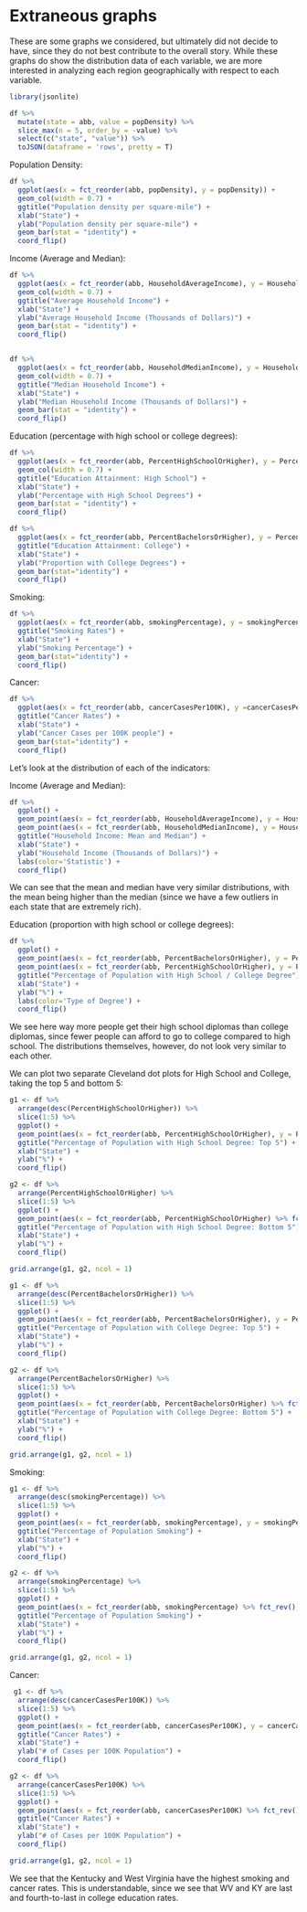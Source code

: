 # Extraneous graphs

These are some graphs we considered, but ultimately did not decide to have, since they do not best contribute to the overall story. While these graphs do show the distribution data of each variable, we are more interested in analyzing each region geographically with respect to each variable. 

```r
library(jsonlite)

df %>% 
  mutate(state = abb, value = popDensity) %>% 
  slice_max(n = 5, order_by = -value) %>% 
  select(c("state", "value")) %>%
  toJSON(dataframe = 'rows', pretty = T) 
```


Population Density:
```r
df %>%
  ggplot(aes(x = fct_reorder(abb, popDensity), y = popDensity)) +
  geom_col(width = 0.7) +
  ggtitle("Population density per square-mile") +
  xlab("State") +
  ylab("Population density per square-mile") +
  geom_bar(stat = "identity") +
  coord_flip()
```


Income (Average and Median):
```r
df %>%
  ggplot(aes(x = fct_reorder(abb, HouseholdAverageIncome), y = HouseholdAverageIncome / 1000)) +
  geom_col(width = 0.7) +
  ggtitle("Average Household Income") +
  xlab("State") +
  ylab("Average Household Income (Thousands of Dollars)") +
  geom_bar(stat = "identity") +
  coord_flip()


df %>%
  ggplot(aes(x = fct_reorder(abb, HouseholdMedianIncome), y = HouseholdMedianIncome / 1000)) +
  geom_col(width = 0.7) +
  ggtitle("Median Household Income") +
  xlab("State") +
  ylab("Median Household Income (Thousands of Dollars)") +
  geom_bar(stat = "identity") +
  coord_flip()
```


Education (percentage with high school or college degrees):
```r
df %>%
  ggplot(aes(x = fct_reorder(abb, PercentHighSchoolOrHigher), y = PercentHighSchoolOrHigher)) +
  geom_col(width = 0.7) +
  ggtitle("Education Attainment: High School") +
  xlab("State") +
  ylab("Percentage with High School Degrees") +
  geom_bar(stat = "identity") +
  coord_flip()

df %>%
  ggplot(aes(x = fct_reorder(abb, PercentBachelorsOrHigher), y = PercentBachelorsOrHigher)) +
  ggtitle("Education Attainment: College") +
  xlab("State") +
  ylab("Proportion with College Degrees") +
  geom_bar(stat="identity") +
  coord_flip()
```





Smoking:
```r
df %>%
  ggplot(aes(x = fct_reorder(abb, smokingPercentage), y = smokingPercentage)) +
  ggtitle("Smoking Rates") +
  xlab("State") +
  ylab("Smoking Percentage") +
  geom_bar(stat="identity") +
  coord_flip()
```


Cancer:
```r
df %>%
  ggplot(aes(x = fct_reorder(abb, cancerCasesPer100K), y =cancerCasesPer100K)) +
  ggtitle("Cancer Rates") +
  xlab("State") +
  ylab("Cancer Cases per 100K people") +
  geom_bar(stat="identity") +
  coord_flip()
```

Let's look at the distribution of each of the indicators:

Income (Average and Median):
```r
df %>%
  ggplot() +
  geom_point(aes(x = fct_reorder(abb, HouseholdAverageIncome), y = HouseholdAverageIncome / 1000, colour = "Mean")) + 
  geom_point(aes(x = fct_reorder(abb, HouseholdMedianIncome), y = HouseholdMedianIncome / 1000, colour = "Median")) + 
  ggtitle("Household Income: Mean and Median") +
  xlab("State") +
  ylab("Household Income (Thousands of Dollars)") +  
  labs(color='Statistic') + 
  coord_flip() 
```

We can see that the mean and median have very similar distributions, with the mean being higher than the median (since we have a few outliers in each state that are extremely rich).

Education (proportion with high school or college degrees):
```r
df %>%
  ggplot() +
  geom_point(aes(x = fct_reorder(abb, PercentBachelorsOrHigher), y = PercentBachelorsOrHigher, colour = "College")) + 
  geom_point(aes(x = fct_reorder(abb, PercentHighSchoolOrHigher), y = PercentHighSchoolOrHigher, colour = "High School")) + 
  ggtitle("Percentage of Population with High School / College Degree") +
  xlab("State") +
  ylab("%") + 
  labs(color='Type of Degree') +
  coord_flip() 
```

We see here way more people get their high school diplomas than college diplomas, since fewer people can afford to go to college compared to high school. The distributions themselves, however, do not look very similar to each other. 

We can plot two separate Cleveland dot plots for High School and College, taking the top 5 and bottom 5: 

```r
g1 <- df %>%
  arrange(desc(PercentHighSchoolOrHigher)) %>% 
  slice(1:5) %>%
  ggplot() +
  geom_point(aes(x = fct_reorder(abb, PercentHighSchoolOrHigher), y = PercentHighSchoolOrHigher)) + 
  ggtitle("Percentage of Population with High School Degree: Top 5") +
  xlab("State") +
  ylab("%") + 
  coord_flip() 

g2 <- df %>%
  arrange(PercentHighSchoolOrHigher) %>% 
  slice(1:5) %>%
  ggplot() +
  geom_point(aes(x = fct_reorder(abb, PercentHighSchoolOrHigher) %>% fct_rev(), y = PercentHighSchoolOrHigher)) + 
  ggtitle("Percentage of Population with High School Degree: Bottom 5") +
  xlab("State") +
  ylab("%") +
  coord_flip() 

grid.arrange(g1, g2, ncol = 1)
```


```r
g1 <- df %>%
  arrange(desc(PercentBachelorsOrHigher)) %>% 
  slice(1:5) %>%
  ggplot() +
  geom_point(aes(x = fct_reorder(abb, PercentBachelorsOrHigher), y = PercentBachelorsOrHigher)) + 
  ggtitle("Percentage of Population with College Degree: Top 5") +
  xlab("State") +
  ylab("%") + 
  coord_flip() 

g2 <- df %>%
  arrange(PercentBachelorsOrHigher) %>% 
  slice(1:5) %>%
  ggplot() +
  geom_point(aes(x = fct_reorder(abb, PercentBachelorsOrHigher) %>% fct_rev(), y = PercentBachelorsOrHigher)) + 
  ggtitle("Percentage of Population with College Degree: Bottom 5") +
  xlab("State") +
  ylab("%") +
  coord_flip() 

grid.arrange(g1, g2, ncol = 1)
```


Smoking:
```r
g1 <- df %>%
  arrange(desc(smokingPercentage)) %>% 
  slice(1:5) %>% 
  ggplot() +
  geom_point(aes(x = fct_reorder(abb, smokingPercentage), y = smokingPercentage)) + 
  ggtitle("Percentage of Population Smoking") +
  xlab("State") +
  ylab("%") +
  coord_flip() 

g2 <- df %>%
  arrange(smokingPercentage) %>% 
  slice(1:5) %>% 
  ggplot() +
  geom_point(aes(x = fct_reorder(abb, smokingPercentage) %>% fct_rev(), y = smokingPercentage)) + 
  ggtitle("Percentage of Population Smoking") +
  xlab("State") +
  ylab("%") +
  coord_flip() 

grid.arrange(g1, g2, ncol = 1)
```

Cancer:
```r
 g1 <- df %>%
  arrange(desc(cancerCasesPer100K)) %>% 
  slice(1:5) %>% 
  ggplot() +
  geom_point(aes(x = fct_reorder(abb, cancerCasesPer100K), y = cancerCasesPer100K)) + 
  ggtitle("Cancer Rates") + 
  xlab("State") +
  ylab("# of Cases per 100K Population") +
  coord_flip()

g2 <- df %>%
  arrange(cancerCasesPer100K) %>% 
  slice(1:5) %>% 
  ggplot() +
  geom_point(aes(x = fct_reorder(abb, cancerCasesPer100K) %>% fct_rev(), y = cancerCasesPer100K)) + 
  ggtitle("Cancer Rates") + 
  xlab("State") +
  ylab("# of Cases per 100K Population") +
  coord_flip()

grid.arrange(g1, g2, ncol = 1)
```

We see that the Kentucky and West Virginia have the highest smoking and cancer rates. This is understandable, since we see that WV and KY are last and fourth-to-last in college education rates. 
